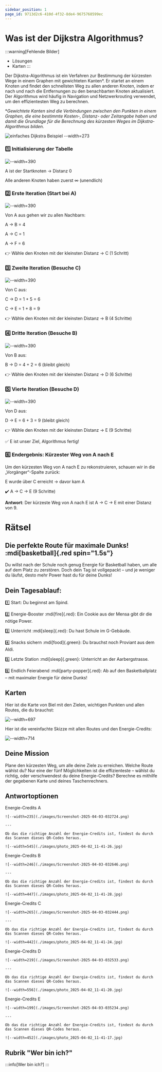 ```yaml
---
sidebar_position: 1
page_id: 9713d2c6-410d-4f32-8de4-9675768599ec
---
```



# Was ist der Dijkstra Algorithmus?

:::warning[Fehlende Bilder]
- Lösungen
- Karten
:::

Der Dijkstra-Algorithmus ist ein Verfahren zur Bestimmung der kürzesten Wege in einem Graphen mit gewichteten Kanten\*. Er startet an einem Knoten und findet den schnellsten Weg zu allen anderen Knoten, indem er nach und nach die Entfernungen zu den benachbarten Knoten aktualisiert. Der Algorithmus wird häufig in Navigation und Netzwerkrouting verwendet, um den effizientesten Weg zu berechnen.

\**Gewichtete Kanten sind die Verbindungen zwischen den Punkten in einem Graphen, die eine bestimmte Kosten-, Distanz- oder Zeitangabe haben und damit die Grundlage für die Berechnung des kürzesten Weges im Dijkstra-Algorithmus bilden.*

![einfaches Dijkstra Beispiel --width=273](./images/photo_2025-04-01_14-38-21.jpg)

### 1️⃣ Initialisierung der Tabelle

![--width=390](./images/photo_4_2025-04-01_14-47-23.jpg)

A ist der Startknoten → Distanz 0

Alle anderen Knoten haben zuerst ∞ (unendlich)

### 2️⃣ Erste Iteration (Start bei A)

![--width=390](./images/photo_2_2025-04-01_14-47-23.jpg)

Von A aus gehen wir zu allen Nachbarn:

A → B = 4

A → C = 1

A → F = 6

👉 Wähle den Knoten mit der kleinsten Distanz → C (1 Schritt)

### 3️⃣ Zweite Iteration (Besuche C)

![--width=390](./images/photo_5_2025-04-01_14-47-23.jpg)

Von C aus:

C → D = 1 + 5 = 6

C → E = 1 + 8 = 9

👉 Wähle den Knoten mit der kleinsten Distanz → B (4 Schritte)

### 4️⃣ Dritte Iteration (Besuche B)

![--width=390](./images/photo_1_2025-04-01_14-47-23.jpg)

Von B aus:

B → D = 4 + 2 = 6 (bleibt gleich)

👉 Wähle den Knoten mit der kleinsten Distanz → D (6 Schritte)

### 5️⃣ Vierte Iteration (Besuche D)

![--width=390](./images/photo_5_2025-04-01_14-47-23.jpg)

Von D aus:

D → E = 6 + 3 = 9 (bleibt gleich)

👉 Wähle den Knoten mit der kleinsten Distanz → E (9 Schritte)

✅ E ist unser Ziel, Algorithmus fertig!

### 6️⃣ Endergebnis: Kürzester Weg von A nach E

Um den kürzesten Weg von A nach E zu rekonstruieren, schauen wir in die „Vorgänger“-Spalte zurück:

E wurde über C erreicht → davor kam A

✔️ A → C → E (9 Schritte)

**Antwort**: Der kürzeste Weg von A nach E ist A → C → E mit einer Distanz von 9.

# Rätsel

## Die perfekte Route für maximale Dunks! :mdi[basketball]{.red spin="1.5s"}

Du willst nach der Schule noch genug Energie für Basketball haben, um alle auf dem Platz zu zerstören. Doch dein Tag ist vollgepackt – und je weniger du läufst, desto mehr Power hast du für deine Dunks!

## Dein Tagesablauf:

1️⃣ Start: Du beginnst am Spind.

2️⃣ Energie-Booster :mdi[fire]{.red}: Ein Cookie aus der Mensa gibt dir die nötige Power.

3️⃣ Unterricht :mdi[sleep]{.red}: Du hast Schule im G-Gebäude.

4️⃣ Snacks sichern :mdi[food]{.green}: Du brauchst noch Proviant aus dem Aldi.

5️⃣ Letzte Station :mdi[sleep]{.green}: Unterricht an der Aarbergstrasse.

6️⃣ Endlich Feierabend :mdi[party-popper]{.red}: Ab auf den Basketballplatz – mit maximaler Energie für deine Dunks!

## Karten

Hier ist die Karte von Biel mit den Zielen, wichtigen Punkten und allen Routes, die du brauchst:

![--width=697](./images/photo_2025-04-02_10-07-39.jpg)

Hier ist die vereinfachte Skizze mit allen Routes und den Energie-Credits:

![--width=714](./images/photo_2025-04-02_09-58-04.jpg)

## Deine Mission

Plane den kürzesten Weg, um alle deine Ziele zu erreichen. Welche Route wählst du? Nur eine der fünf Möglichkeiten ist die effizienteste – wählst du richtig, oder verschwendest du deine Energie-Credits? Berechne es mithilfe der gegebenen Karte und deines Taschenrechners.

## Antwortoptionen

<AdventureOptions>
  <AdventureOption label="A" nextGuessIn={1}>
    Energie-Credits A

    ![--width=235](./images/Screenshot-2025-04-03-032724.png)

    ---

    Ob das die richtige Anzahl der Energie-Credits ist, findest du durch das Scannen dieses QR-Codes heraus.

    ![--width=545](./images/photo_2025-04-02_11-41-26.jpg)
  </AdventureOption>

  <AdventureOption label="B" nextGuessIn={1}>
    Energie-Credits B

    ![--width=246](./images/Screenshot-2025-04-03-032646.png)

    ---

    Ob das die richtige Anzahl der Energie-Credits ist, findest du durch das Scannen dieses QR-Codes heraus.

    ![--width=447](./images/photo_2025-04-02_11-41-28.jpg)
  </AdventureOption>

  <AdventureOption label="C" nextGuessIn={1}>
    Energie-Credits C

    ![--width=265](./images/Screenshot-2025-04-03-032444.png)

    ---

    Ob das die richtige Anzahl der Energie-Credits ist, findest du durch das Scannen dieses QR-Codes heraus.

    ![--width=442](./images/photo_2025-04-02_11-41-24.jpg)
  </AdventureOption>

  <AdventureOption label="D" nextGuessIn={1}>
    Energie-Credits D

    ![--width=219](./images/Screenshot-2025-04-03-032533.png)

    ---

    Ob das die richtige Anzahl der Energie-Credits ist, findest du durch das Scannen dieses QR-Codes heraus.

    ![--width=556](./images/photo_2025-04-02_11-41-20.jpg)
  </AdventureOption>

  <AdventureOption label="E" nextGuessIn={1}>
    Energie-Credits E

    ![--width=199](./images/Screenshot-2025-04-03-035234.png)

    ---

    Ob das die richtige Anzahl der Energie-Credits ist, findest du durch das Scannen dieses QR-Codes heraus.

    ![--width=452](./images/photo_2025-04-02_11-41-17.jpg)
  </AdventureOption>
</AdventureOptions>

## Rubrik "Wer bin ich?"

:::info[Wer bin ich?]
:::
